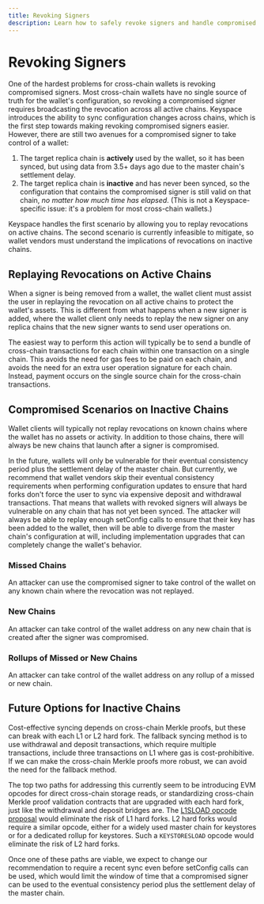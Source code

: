 ```yaml
---
title: Revoking Signers
description: Learn how to safely revoke signers and handle compromised signer scenarios
---
```


# Revoking Signers

One of the hardest problems for cross-chain wallets is revoking compromised signers. Most cross-chain wallets have no single source of truth for the wallet's configuration, so revoking a compromised signer requires broadcasting the revocation across all active chains. Keyspace introduces the ability to sync configuration changes across chains, which is the first step towards making revoking compromised signers easier. However, there are still two avenues for a compromised signer to take control of a wallet:

1. The target replica chain is **actively** used by the wallet, so it has been synced, but using data from 3.5+ days ago due to the master chain's settlement delay.
2. The target replica chain is **inactive** and has never been synced, so the configuration that contains the compromised signer is still valid on that chain, *no matter how much time has elapsed*. (This is not a Keyspace-specific issue: it's a problem for most cross-chain wallets.)

Keyspace handles the first scenario by allowing you to replay revocations on active chains. The second scenario is currently infeasible to mitigate, so wallet vendors must understand the implications of revocations on inactive chains.

## Replaying Revocations on Active Chains

When a signer is being removed from a wallet, the wallet client must assist the user in replaying the revocation on all active chains to protect the wallet's assets. This is different from what happens when a new signer is added, where the wallet client only needs to replay the new signer on any replica chains that the new signer wants to send user operations on.

The easiest way to perform this action will typically be to send a bundle of cross-chain transactions for each chain within one transaction on a single chain. This avoids the need for gas fees to be paid on each chain, and avoids the need for an extra user operation signature for each chain. Instead, payment occurs on the single source chain for the cross-chain transactions.

## Compromised Scenarios on Inactive Chains

Wallet clients will typically not replay revocations on known chains where the wallet has no assets or activity. In addition to those chains, there will always be new chains that launch after a signer is compromised.

In the future, wallets will only be vulnerable for their eventual consistency period plus the settlement delay of the master chain. But currently, we recommend that wallet vendors skip their eventual consistency requirements when performing configuration updates to ensure that hard forks don't force the user to sync via expensive deposit and withdrawal transactions. That means that wallets with revoked signers will always be vulnerable on any chain that has not yet been synced. The attacker will always be able to replay enough setConfig calls to ensure that their key has been added to the wallet, then will be able to diverge from the master chain's configuration at will, including implementation upgrades that can completely change the wallet's behavior.

### Missed Chains

An attacker can use the compromised signer to take control of the wallet on any known chain where the revocation was not replayed.

### New Chains

An attacker can take control of the wallet address on any new chain that is created after the signer was compromised.

### Rollups of Missed or New Chains

An attacker can take control of the wallet address on any rollup of a missed or new chain.

## Future Options for Inactive Chains

Cost-effective syncing depends on cross-chain Merkle proofs, but these can break with each L1 or L2 hard fork. The fallback syncing method is to use withdrawal and deposit transactions, which require multiple transactions, include three transactions on L1 where gas is cost-prohibitive. If we can make the cross-chain Merkle proofs more robust, we can avoid the need for the fallback method.

The top two paths for addressing this currently seem to be introducing EVM opcodes for direct cross-chain storage reads, or standardizing cross-chain Merkle proof validation contracts that are upgraded with each hard fork, just like the withdrawal and deposit bridges are. The [L1SLOAD opcode proposal](https://ethereum-magicians.org/t/rip-7728-l1sload-precompile/20388) would eliminate the risk of L1 hard forks. L2 hard forks would require a similar opcode, either for a widely used master chain for keystores or for a dedicated rollup for keystores. Such a `KEYSTORESLOAD` opcode would eliminate the risk of L2 hard forks.

Once one of these paths are viable, we expect to change our recommendation to require a recent sync even before setConfig calls can be used, which would limit the window of time that a compromised signer can be used to the eventual consistency period plus the settlement delay of the master chain.
